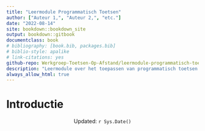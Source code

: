 ```yaml
--- 
title: "Leermodule Programmatisch Toetsen"
author: ["Auteur 1,", "Auteur 2,", "etc."]
date: "2022-08-14"
site: bookdown::bookdown_site
output: bookdown::gitbook
documentclass: book
# bibliography: [book.bib, packages.bib]
# biblio-style: apalike
# link-citations: yes
github-repo: Werkgroep-Toetsen-Op-Afstand/leermodule-programmatisch-toetsen
description: "Leermodule over het toepassen van programmatisch toetsen binnen het onderwijs."
always_allow_html: true
---
```


# Introductie {#intro}



<center> Updated: `r Sys.Date()` </center>
